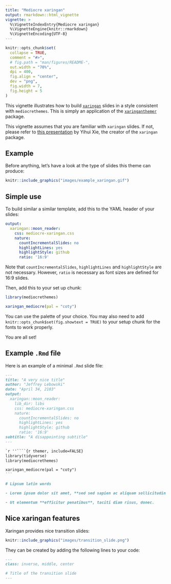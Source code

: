 ```yaml
---
title: "Mediocre xaringan"
output: rmarkdown::html_vignette
vignette: >
  %\VignetteIndexEntry{Mediocre xaringan}
  %\VignetteEngine{knitr::rmarkdown}
  %\VignetteEncoding{UTF-8}
---
```


```r
knitr::opts_chunk$set(
  collapse = TRUE,
  comment = "#>",
  # fig.path = "man/figures/README-",
  out.width = "70%",
  dpi = 400,
  fig.align = "center",
  dev = "png",
  fig.width = 7,
  fig.height = 5
)
```

This vignette illustrates how to build [`xaringan`](https://github.com/yihui/xaringan) slides in a style consistent with `mediocrethemes`. This is simply an application of the [`xaringanthemer`](https://pkg.garrickadenbuie.com/xaringanthemer/) package. 

This vignette assumes that you are familiar with `xaringan` slides. If not, please refer to [this presentation](https://slides.yihui.org/xaringan/#1) by Yihui Xie, the creator of the `xaringan` package.

## Example

Before anything, let's have a look at the type of slides this theme can produce:

```r
knitr::include_graphics("images/example_xaringan.gif")
```

## Simple use

To build similar a similar template, add this to the YAML header of your slides:

```YAML
output:
  xaringan::moon_reader:
    css: mediocre-xaringan.css
    nature:
      countIncrementalSlides: no
      highlightLines: yes
      highlightStyle: github
      ratio: '16:9'
```

Note that `countIncrementalSlides`, `highlightLines` and `highlightStyle` are not necessary. However, `ratio` is necessary as font sizes are defined for 16:9 slides.

Then, add this to your set up chunk:

```r
library(mediocrethemes)

xaringan_mediocre(pal = "coty")
```

You can use the palette of your choice. You may also need to add `knitr::opts_chunk$set(fig.showtext = TRUE)` to your setup chunk for the fonts to work properly.

You are all set!

## Example `.Rmd` file

Here is an example of a minimal `.Rmd` slide file:

````markdown
---
title: "A very nice title"
author: "Jeffrey Lebowski"
date: "April 34, 2103"
output:
  xaringan::moon_reader:
    lib_dir: libs
    css: mediocre-xaringan.css
    nature:
      countIncrementalSlides: no
      highlightLines: yes
      highlightStyle: github
      ratio: '16:9'
subtitle: "A disappointing subtitle"
---

`r ''````{r themer, include=FALSE}
library(tidyverse)
library(mediocrethemes)

xaringan_mediocre(pal = "coty")
```

# Lipsum latin words

- Lorem ipsum dolor sit amet, **sed sed sapien ac aliquam sollicitudin dapibus**.

- Ut elementum **efficitur penatibus**, taciti diam risus, donec.

````

## Nice xaringan features

Xaringan provides nice transition slides:

```r
knitr::include_graphics("images/transition_slide.png")
```

They can be created by adding the following lines to your code:

````markdown
---
class: inverse, middle, center

# Title of the transition slide
---
````


















